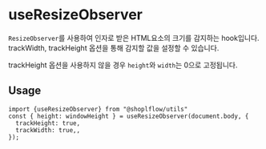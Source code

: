 
# useResizeObserver

`ResizeObserver`를 사용하여 인자로 받은 HTML요소의 크기를 감지하는 hook입니다.
trackWidth, trackHeight 옵션을 통해 감지할 값을 설정할 수 있습니다.

trackHeight 옵션을 사용하지 않을 경우 `height`와 `width`는 0으로 고정됩니다.

## Usage
```tsx
import {useResizeObserver} from "@shoplflow/utils"
const { height: windowHeight } = useResizeObserver(document.body, {
  trackHeight: true,
  trackWidth: true,,
});
```

